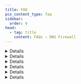 ```yaml
---
title: FAQ
pcx_content_type: faq
sidebar:
  order: 4
head:
  - tag: title
    content: FAQs — DNS Firewall
---
```



<Details header="How does DNS Firewall choose a backend nameserver to query upstream?">

DNS Firewall alternates between a customer's nameservers, using an algorithm is more likely to send queries to the faster upstream nameservers than slower nameservers.

</Details>

<Details header="How long does DNS Firewall cache a stale object?">

DNS Firewall sets cache longevity according to allocated memory.

As long as there is enough allocated memory, Cloudflare does not clear items from the cache forcefully, even when the TTL expires. This feature allows Cloudflare to serve stale objects from cache if your nameservers are offline.

</Details>

<Details header="Does the DNS Firewall cache SERVFAIL?">

Yes. `SERVFAIL` is treated like any other negative answer for caching purposes. The default TTL is 30 seconds. You can use the [API](/api/resources/dns/subresources/firewall/methods/edit/) to set a different `negative_cache_ttl`.

</Details>

<Details header="Does DNS Firewall support EDNS Client Subnet (ECS)?">

Yes. Often, DNS providers want to see a client's IP via <GlossaryTooltip term="EDNS Client Subnet (ECS)">EDNS Client Subnet (ECS)</GlossaryTooltip> ([RFC 7871](https://www.rfc-editor.org/rfc/rfc7871.html)) because they serve geographically specific DNS answers based on the client's IP. With EDNS Client Subnet enabled, the DNS Firewall will forward the client's IP subnet along with the DNS query to the upstream nameserver.

When EDNS is enabled, the DNS Firewall gives out the geographically correct answer in cache based on the client IP subnet. To do this, the DNS Firewall segments its cache. For example:

1. A resolver says it is looking for an answer for client `192.0.2.0/24`.
2. The DNS Firewall will proxy the request to the upstream nameserver for the answer.
3. The DNS Firewall will cache the answer from the upstream nameserver, but only for that `/24`.
4. `203.0.113.0/24` now asks the same DNS question and the answer is again returned from the upstream nameserver instead of the cache.

:::note

EDNS limits the effectiveness of the DNS cache.

:::

Some resolvers might not be sending any EDNS data. When you set the `ecs_fallback` parameter to `true` via the [API](/api/resources/dns/subresources/firewall/methods/edit/), DNS Firewall will forward the IP subnet of the resolver instead only if there is no EDNS data present in incoming the DNS query.

</Details>

<Details header="Does DNS Firewall cache negative answers?">

Yes. The default TTL is 30 seconds. You can set `negative_cache_ttl` via the [API](/api/resources/dns/subresources/firewall/methods/edit/). This will affect the TTL of responses with status `REFUSED`, `NXDOMAIN`, or `SERVFAIL`.

</Details>

<Details header="How can I set PTR records for nameserver hostnames?">

If you want PTR records on the assigned DNS Firewall cluster IPs that point to your nameserver hostnames, please reach out to your Cloudflare account team.

</Details>
